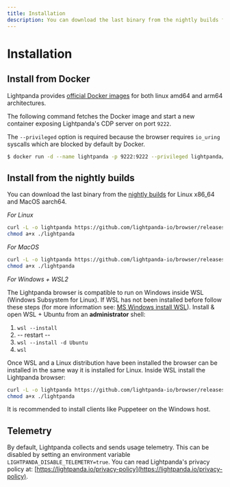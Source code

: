 ```yaml
---
title: Installation
description: You can download the last binary from the nightly builds for Linux x86_64 and MacOS aarch64 or use Docker image.
---
```


# Installation

## Install from Docker

Lightpanda provides [official Docker
images](https://hub.docker.com/r/lightpanda/browser) for both linux amd64 and
arm64 architectures.

The following command fetches the Docker image and start a new container exposing Lightpanda's CDP server on port `9222`.

The `--privileged` option is required because the browser requires `io_uring` syscalls which are blocked by default by Docker.

```sh copy
$ docker run -d --name lightpanda -p 9222:9222 --privileged lightpanda/browser:nightly
```

## Install from the nightly builds

You can download the last binary from the [nightly
builds](https://github.com/lightpanda-io/browser/releases/tag/nightly) for
Linux x86_64 and MacOS aarch64.

*For Linux*
```bash copy
curl -L -o lightpanda https://github.com/lightpanda-io/browser/releases/download/nightly/lightpanda-x86_64-linux && \
chmod a+x ./lightpanda
```

*For MacOS*
```sh copy
curl -L -o lightpanda https://github.com/lightpanda-io/browser/releases/download/nightly/lightpanda-aarch64-macos && \
chmod a+x ./lightpanda
```

*For Windows + WSL2*

The Lightpanda browser is compatible to run on Windows inside WSL (Windows Subsystem for Linux). If WSL has not been installed before follow these steps (for more information see: [MS Windows install WSL](https://learn.microsoft.com/en-us/windows/wsl/install)).
Install & open WSL + Ubuntu from an **administrator** shell:
  1. `wsl --install`
  2. -- restart --
  3. `wsl --install -d Ubuntu`
  4. `wsl`

Once WSL and a Linux distribution have been installed the browser can be installed in the same way it is installed for Linux.
Inside WSL install the Lightpanda browser:
```bash copy
curl -L -o lightpanda https://github.com/lightpanda-io/browser/releases/download/nightly/lightpanda-x86_64-linux && \
chmod a+x ./lightpanda
```
It is recommended to install clients like Puppeteer on the Windows host.



## Telemetry
By default, Lightpanda collects and sends usage telemetry. This can be disabled by setting an environment variable `LIGHTPANDA_DISABLE_TELEMETRY=true`. You can read Lightpanda's privacy policy at: [https://lightpanda.io/privacy-policy](https://lightpanda.io/privacy-policy).
